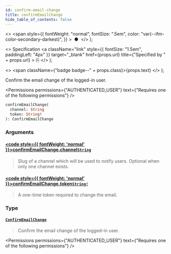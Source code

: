 ```yaml
---
id: confirm-email-change
title: confirmEmailChange
hide_table_of_contents: false
---
```


  <>
    <span
      style={{
        fontWeight: "normal",
        fontSize: ".5em",
        color: "var(--ifm-color-secondary-darkest)",
      }}
    >
      &nbsp;●&nbsp;
    </span>
  </>
);

  <>
    Specification
    <a
      className="link"
      style={{ fontSize: "1.5em", paddingLeft: "4px" }}
      target="\_blank"
      href={props.url}
      title={"Specified by " + props.url}
    >
      ⎘
    </a>
  </>
);

  <>
    <span className={"badge badge--" + props.class}>{props.text}</span>
  </>
);

Confirm the email change of the logged-in user.

<Permissions
  permissions={"AUTHENTICATED_USER"}
  text={"Requires one of the following permissions"}
/>

```graphql
confirmEmailChange(
  channel: String
  token: String!
): ConfirmEmailChange
```

### Arguments

#### [<code style={{ fontWeight: 'normal' }}>confirmEmailChange.<b>channel</b></code>](#)<Bullet />[`String`](../../../api-reference/miscellaneous/scalars/string) <Badge class="secondary" text="scalar"/> <Badge class="secondary" text="miscellaneous"/>

> Slug of a channel which will be used to notify users. Optional when only one channel exists.

#### [<code style={{ fontWeight: 'normal' }}>confirmEmailChange.<b>token</b></code>](#)<Bullet />[`String!`](../../../api-reference/miscellaneous/scalars/string) <Badge class="secondary" text="non-null"/> <Badge class="secondary" text="scalar"/> <Badge class="secondary" text="miscellaneous"/>

> A one-time token required to change the email.

### Type

#### [`ConfirmEmailChange`](../../../api-reference/users/objects/confirm-email-change) <Badge class="secondary" text="object"/> <Badge class="secondary" text="users"/>

> Confirm the email change of the logged-in user.

<Permissions
  permissions={"AUTHENTICATED_USER"}
  text={"Requires one of the following permissions"}
/>

>

